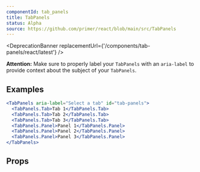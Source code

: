 ```yaml
---
componentId: tab_panels
title: TabPanels
status: Alpha
source: https://github.com/primer/react/blob/main/src/TabPanels
---
```



<DeprecationBanner replacementUrl={'/components/tab-panels/react/latest'} />

**Attention:** Make sure to properly label your `TabPanels` with an `aria-label` to provide context about the subject of your `TabPanels`.

## Examples

```jsx live
<TabPanels aria-label="Select a tab" id="tab-panels">
  <TabPanels.Tab>Tab 1</TabPanels.Tab>
  <TabPanels.Tab>Tab 2</TabPanels.Tab>
  <TabPanels.Tab>Tab 3</TabPanels.Tab>
  <TabPanels.Panel>Panel 1</TabPanels.Panel>
  <TabPanels.Panel>Panel 2</TabPanels.Panel>
  <TabPanels.Panel>Panel 3</TabPanels.Panel>
</TabPanels>
```

## Props

<ComponentProps data={data} />
